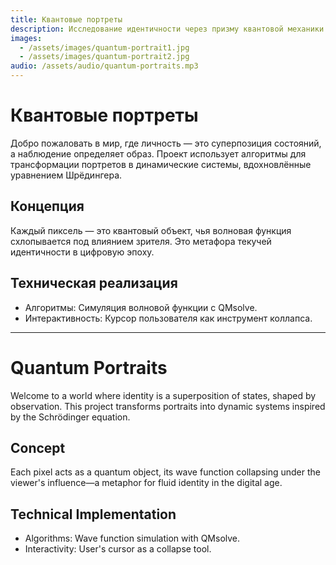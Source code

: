 ```yaml
---
title: Квантовые портреты
description: Исследование идентичности через призму квантовой механики и цифрового искусства.
images:
  - /assets/images/quantum-portrait1.jpg
  - /assets/images/quantum-portrait2.jpg
audio: /assets/audio/quantum-portraits.mp3
---
```


# Квантовые портреты

Добро пожаловать в мир, где личность — это суперпозиция состояний, а наблюдение определяет образ. Проект использует алгоритмы для трансформации портретов в динамические системы, вдохновлённые уравнением Шрёдингера.

## Концепция
Каждый пиксель — это квантовый объект, чья волновая функция схлопывается под влиянием зрителя. Это метафора текучей идентичности в цифровую эпоху.

## Техническая реализация
- Алгоритмы: Симуляция волновой функции с QMsolve.
- Интерактивность: Курсор пользователя как инструмент коллапса.

---

# Quantum Portraits

Welcome to a world where identity is a superposition of states, shaped by observation. This project transforms portraits into dynamic systems inspired by the Schrödinger equation.

## Concept
Each pixel acts as a quantum object, its wave function collapsing under the viewer's influence—a metaphor for fluid identity in the digital age.

## Technical Implementation
- Algorithms: Wave function simulation with QMsolve.
- Interactivity: User's cursor as a collapse tool.
